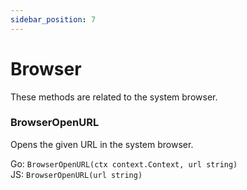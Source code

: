 ```yaml
---
sidebar_position: 7
---
```


# Browser

These methods are related to the system browser.

### BrowserOpenURL

Opens the given URL in the system browser.

Go: `BrowserOpenURL(ctx context.Context, url string)`<br/> JS: `BrowserOpenURL(url string)`
